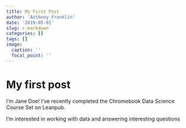 ```yaml
---
title: My First Post
author: 'Anthony Franklin'
date: '2019-05-01'
slug: r-markdown
categories: []
tags: []
image:
  caption: ''
  focal_point: ''
---
```


# My first post

I'm Jane Doe! I've recently completed the Chromebook Data Science Course Set on Leanpub.

I'm interested in working with data and answering interesting questions